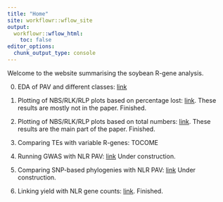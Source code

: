 ---
title: "Home"
site: workflowr::wflow_site
output:
  workflowr::wflow_html:
    toc: false
editor_options:
  chunk_output_type: console
---

Welcome to the website summarising the soybean R-gene analysis.


0. EDA of PAV and different classes: [link](eda.html)

1. Plotting of NBS/RLK/RLP plots based on percentage lost: [link](first-analysis.html). These results are mostly not in the paper. Finished.

2. Plotting of NBS/RLK/RLP plots based on total numbers: [link](total_numbers.html). These results are the main part of the paper. Finished.

3. Comparing TEs with variable R-genes: TOCOME

4. Running GWAS with NLR PAV: [link](gwas.html) Under construction.

5. Comparing SNP-based phylogenies with NLR PAV: [link](phylo.html) Under construction.

6. Linking yield with NLR gene counts: [link](yield_link.Rmd). Finished.
